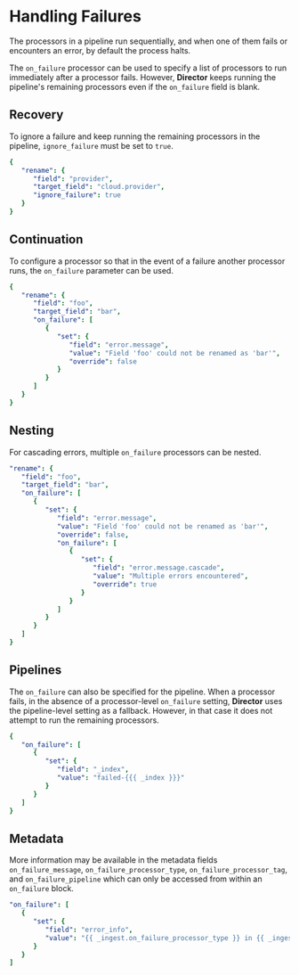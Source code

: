 # Handling Failures

The processors in a pipeline run sequentially, and when one of them fails or encounters an error, by default the process halts.

The `on_failure` processor can be used to specify a list of processors to run immediately after a processor fails. However, **Director** keeps running the pipeline's remaining processors even if the `on_failure` field is blank.

## Recovery

To ignore a failure and keep running the remaining processors in the pipeline, `ignore_failure` must be set to `true`.

```yaml
{
   "rename": {
      "field": "provider",
      "target_field": "cloud.provider",
      "ignore_failure": true
   }
}
```

## Continuation

To configure a processor so that in the event of a failure another processor runs, the `on_failure` parameter can be used.

```yaml
{
   "rename": {
      "field": "foo",
      "target_field": "bar",
      "on_failure": [
         {
            "set": {
               "field": "error.message",
               "value": "Field 'foo' could not be renamed as 'bar'",
               "override": false
            }
         }
      ]
   }
}
```

## Nesting

For cascading errors, multiple `on_failure` processors can be nested.

```yaml
"rename": {
   "field": "foo",
   "target_field": "bar",
   "on_failure": [
      {
         "set": {
            "field": "error.message",
            "value": "Field 'foo' could not be renamed as 'bar'",
            "override": false,
            "on_failure": [
               {
                  "set": {
                     "field": "error.message.cascade",
                     "value": "Multiple errors encountered",
                     "override": true
                  }
               }
            ]
         }
      }
   ]
}
```

## Pipelines

The `on_failure` can also be specified for the pipeline. When a processor fails, in the absence of a processor-level `on_failure` setting, **Director** uses the pipeline-level setting as a fallback. However, in that case it does not attempt to run the remaining processors.

```yaml
{
   "on_failure": [
      {
         "set": {
            "field": "_index",
            "value": "failed-{{{ _index }}}"
         }
      }
   ]
}
```

## Metadata

More information may be available in the metadata fields `on_failure_message`, `on_failure_processor_type`, `on_failure_processor_tag`, and `on_failure_pipeline` which can only be accessed from within an `on_failure` block.

```yaml
"on_failure": [
   {
      "set": {
         "field": "error_info",
         "value": "{{ _ingest.on_failure_processor_type }} in {{ _ingest.on_failure_pipeline }} failed; error message: {{ _ingest.on_failure_message }}"
      }
   }
]
```
